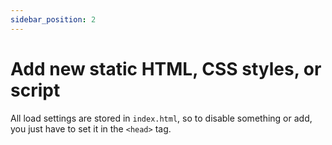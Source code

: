 ```yaml
---
sidebar_position: 2
---
```

# Add new static HTML, CSS styles, or script

All load settings are stored in `index.html`, so to disable something or add, you just have to set it in the `<head>` tag.